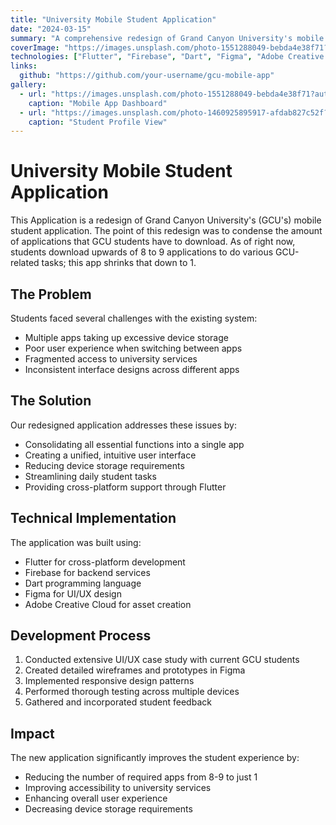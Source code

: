 ```yaml
---
title: "University Mobile Student Application"
date: "2024-03-15"
summary: "A comprehensive redesign of Grand Canyon University's mobile student application to consolidate multiple apps into one unified platform."
coverImage: "https://images.unsplash.com/photo-1551288049-bebda4e38f71?auto=format&fit=crop&q=80&w=800&h=500"
technologies: ["Flutter", "Firebase", "Dart", "Figma", "Adobe Creative Cloud"]
links:
  github: "https://github.com/your-username/gcu-mobile-app"
gallery:
  - url: "https://images.unsplash.com/photo-1551288049-bebda4e38f71?auto=format&fit=crop&q=80&w=800&h=500"
    caption: "Mobile App Dashboard"
  - url: "https://images.unsplash.com/photo-1460925895917-afdab827c52f?auto=format&fit=crop&q=80&w=800&h=500"
    caption: "Student Profile View"
---
```


# University Mobile Student Application

This Application is a redesign of Grand Canyon University's (GCU's) mobile student application. The point of this redesign was to condense the amount of applications that GCU students have to download. As of right now, students download upwards of 8 to 9 applications to do various GCU-related tasks; this app shrinks that down to 1.

## The Problem

Students faced several challenges with the existing system:
- Multiple apps taking up excessive device storage
- Poor user experience when switching between apps
- Fragmented access to university services
- Inconsistent interface designs across different apps

## The Solution

Our redesigned application addresses these issues by:
- Consolidating all essential functions into a single app
- Creating a unified, intuitive user interface
- Reducing device storage requirements
- Streamlining daily student tasks
- Providing cross-platform support through Flutter

## Technical Implementation

The application was built using:
- Flutter for cross-platform development
- Firebase for backend services
- Dart programming language
- Figma for UI/UX design
- Adobe Creative Cloud for asset creation

## Development Process

1. Conducted extensive UI/UX case study with current GCU students
2. Created detailed wireframes and prototypes in Figma
3. Implemented responsive design patterns
4. Performed thorough testing across multiple devices
5. Gathered and incorporated student feedback

## Impact

The new application significantly improves the student experience by:
- Reducing the number of required apps from 8-9 to just 1
- Improving accessibility to university services
- Enhancing overall user experience
- Decreasing device storage requirements